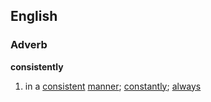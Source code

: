 ==English==

===Adverb===
'''consistently'''
# in a [[consistent]] [[manner]]; [[constant]]ly; [[always]]